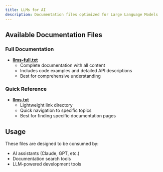 ```yaml
---
title: LLMs for AI
description: Documentation files optimized for Large Language Models
---
```


## Available Documentation Files

### Full Documentation
- **<a href="/llms-full.txt" target="_blank">llms-full.txt</a>**
  - Complete documentation with all content
  - Includes code examples and detailed API descriptions
  - Best for comprehensive understanding

### Quick Reference
- **<a href="/llms.txt" target="_blank">llms.txt</a>**
  - Lightweight link directory
  - Quick navigation to specific topics
  - Best for finding specific documentation pages

## Usage

These files are designed to be consumed by:
- AI assistants (Claude, GPT, etc.)
- Documentation search tools
- LLM-powered development tools
